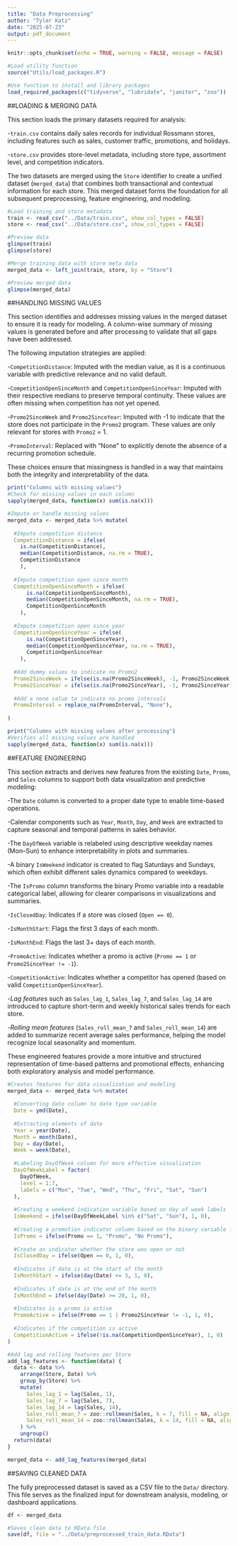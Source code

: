 ```yaml
---
title: "Data Preprocessing"
author: "Tyler Katz"
date: "2025-07-23"
output: pdf_document
---
```


```r
knitr::opts_chunk$set(echo = TRUE, warning = FALSE, message = FALSE)

#Load utility function
source("Utils/load_packages.R")

#Use function to install and library packages
load_required_packages(c("tidyverse", "lubridate", "janitor", "zoo"))

```

##LOADING & MERGING DATA

This section loads the primary datasets required for analysis:

  -`train.csv` contains daily sales records for individual Rossmann stores, including features such as sales, customer traffic, promotions, and holidays.

  -`store.csv` provides store-level metadata, including store type, assortment level, and competition indicators.

The two datasets are merged using the `Store` identifier to create a unified dataset (`merged_data`) that combines both transactional and contextual information for each store. This merged dataset forms the foundation for all subsequent preprocessing, feature engineering, and modeling.

```r

#Load training and store metadata
train <- read_csv("../Data/train.csv", show_col_types = FALSE)
store <- read_csv("../Data/store.csv", show_col_types = FALSE)

#Preview data
glimpse(train)
glimpse(store)

#Merge training data with store meta data
merged_data <- left_join(train, store, by = "Store")

#Preview merged data
glimpse(merged_data)

```

##HANDLING MISSING VALUES

This section identifies and addresses missing values in the merged dataset to ensure it is ready for modeling. A column-wise summary of missing values is generated before and after processing to validate that all gaps have been addressed.

The following imputation strategies are applied:

  -`CompetitionDistance`: Imputed with the median value, as it is a continuous variable with predictive relevance and no valid default.

  -`CompetitionOpenSinceMonth` and `CompetitionOpenSinceYear`: Imputed with their respective medians to preserve temporal continuity. These values are often missing when competition has not yet opened.

  -`Promo2SinceWeek` and `Promo2SinceYear`: Imputed with -1 to indicate that the store does not participate in the `Promo2` program. These values are only relevant for stores with `Promo2` = 1.

  -`PromoInterval`: Replaced with "None" to explicitly denote the absence of a recurring promotion schedule.

These choices ensure that missingness is handled in a way that maintains both the integrity and interpretability of the data.

```r

print("Columns with missing values")
#Check for missing values in each column
sapply(merged_data, function(x) sum(is.na(x)))

#Impute or handle missing values
merged_data <- merged_data %>% mutate(
  
  #Impute competition distance
  CompetitionDistance = ifelse(
    is.na(CompetitionDistance),
    median(CompetitionDistance, na.rm = TRUE),
    CompetitionDistance
    ),
  
  #Impute competition open since month
  CompetitionOpenSinceMonth = ifelse(
      is.na(CompetitionOpenSinceMonth),
      median(CompetitionOpenSinceMonth, na.rm = TRUE),
      CompetitionOpenSinceMonth
    ),
  
  #Impute competition open since year 
  CompetitionOpenSinceYear = ifelse(
      is.na(CompetitionOpenSinceYear),
      median(CompetitionOpenSinceYear, na.rm = TRUE),
      CompetitionOpenSinceYear
    ),
  
  #Add dummy values to indicate no Promo2
  Promo2SinceWeek = ifelse(is.na(Promo2SinceWeek), -1, Promo2SinceWeek),
  Promo2SinceYear = ifelse(is.na(Promo2SinceYear), -1, Promo2SinceYear),
  
  #Add a none value to indicate no promo intervals
  PromoInterval = replace_na(PromoInterval, "None"),
  
)

print("Columns with missing values after processing")
#Verifies all missing values are handled
sapply(merged_data, function(x) sum(is.na(x)))
```

##FEATURE ENGINEERING

This section extracts and derives new features from the existing `Date`, `Promo`, and `Sales` columns to support both data visualization and predictive modeling:

  -The `Date` column is converted to a proper date type to enable time-based operations.

  -Calendar components such as `Year`, `Month`, `Day`, and `Week` are extracted to capture seasonal and temporal patterns in sales behavior.

  -The `DayOfWeek` variable is relabeled using descriptive weekday names (Mon–Sun) to enhance interpretability in plots and summaries.

  -A binary `IsWeekend` indicator is created to flag Saturdays and Sundays, which often exhibit different sales dynamics compared to weekdays.

  -The `IsPromo` column transforms the binary Promo variable into a readable categorical label, allowing for clearer comparisons in visualizations and summaries.
  
  -`IsClosedDay`: Indicates if a store was closed (`Open == 0`).

  -`IsMonthStart`: Flags the first 3 days of each month.

  -`IsMonthEnd`: Flags the last 3+ days of each month.

  -`PromoActive`: Indicates whether a promo is active (`Promo == 1` or `Promo2SinceYear != -1`).

  -`CompetitionActive`: Indicates whether a competitor has opened (based on valid `CompetitionOpenSinceYear`).
  
  -*Lag features* such as `Sales_lag_1`, `Sales_lag_7`, and `Sales_lag_14` are introduced to capture short-term and weekly historical sales trends for each store.

  -*Rolling mean features* (`Sales_roll_mean_7` and `Sales_roll_mean_14`) are added to summarize recent average sales performance, helping the model recognize local seasonality and momentum.

These engineered features provide a more intuitive and structured representation of time-based patterns and promotional effects, enhancing both exploratory analysis and model performance.

```r

#Creates features for data visualization and modeling
merged_data <- merged_data %>% mutate(
  
  #Converting date column to date type variable
  Date = ymd(Date),
  
  #Extracting elements of date
  Year = year(Date),
  Month = month(Date),
  Day = day(Date),
  Week = week(Date),
  
  #Labeling DayOfWeek column for more effective visualization
  DayOfWeekLabel = factor(
    DayOfWeek,
    level = 1:7,
    labels = c("Mon", "Tue", "Wed", "Thu", "Fri", "Sat", "Sun")
  ),
  
  #Creating a weekend indication variable based on day of week labels
  IsWeekend = ifelse(DayOfWeekLabel %in% c("Sat", "Sun"), 1, 0),
  
  #Creating a promotion indicator column based on the binary variable for more effective visualizations
  IsPromo = ifelse(Promo == 1, "Promo", "No Promo"),
  
  #Create an indicator whether the store was open or not
  IsClosedDay = ifelse(Open == 0, 1, 0),
  
  #Indicates if date is at the start of the month
  IsMonthStart = ifelse(day(Date) <= 3, 1, 0),
  
  #Indicates if date is at the end of the month
  IsMonthEnd = ifelse(day(Date) >= 28, 1, 0),
  
  #Indicates is a promo is active 
  PromoActive = ifelse(Promo == 1 | Promo2SinceYear != -1, 1, 0),
  
  #Indicates if the competition is active
  CompetitionActive = ifelse(!is.na(CompetitionOpenSinceYear), 1, 0)
)
```

```r

#Add lag and rolling features per Store
add_lag_features <- function(data) {
  data <- data %>%
    arrange(Store, Date) %>%
    group_by(Store) %>%
    mutate(
      Sales_lag_1 = lag(Sales, 1),
      Sales_lag_7 = lag(Sales, 7),
      Sales_lag_14 = lag(Sales, 14),
      Sales_roll_mean_7 = zoo::rollmean(Sales, k = 7, fill = NA, align = "right"),
      Sales_roll_mean_14 = zoo::rollmean(Sales, k = 14, fill = NA, align = "right")
    ) %>%
    ungroup()
  return(data)
}

merged_data <- add_lag_features(merged_data)
```

##SAVING CLEANED DATA

The fully preprocessed dataset is saved as a CSV file to the `Data/` directory. This file serves as the finalized input for downstream analysis, modeling, or dashboard applications.

```r

df <- merged_data

#Saves clean data to RData file
save(df, file = "../Data/preprocessed_train_data.RData")
```
